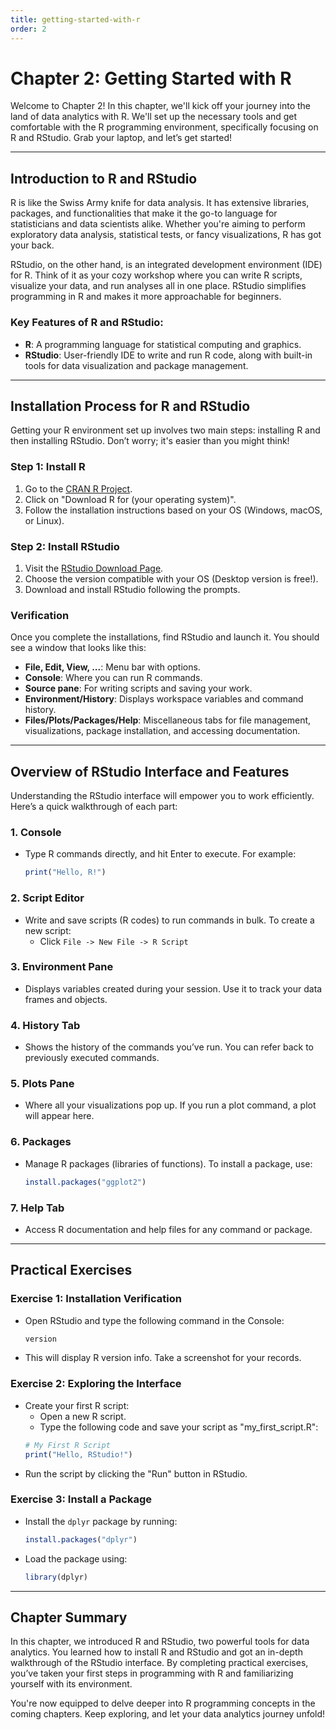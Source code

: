 ```yaml
---
title: getting-started-with-r
order: 2
---
```


# Chapter 2: Getting Started with R

Welcome to Chapter 2! In this chapter, we'll kick off your journey into the land of data analytics with R. We'll set up the necessary tools and get comfortable with the R programming environment, specifically focusing on R and RStudio. Grab your laptop, and let’s get started!

---

## Introduction to R and RStudio

R is like the Swiss Army knife for data analysis. It has extensive libraries, packages, and functionalities that make it the go-to language for statisticians and data scientists alike. Whether you're aiming to perform exploratory data analysis, statistical tests, or fancy visualizations, R has got your back.

RStudio, on the other hand, is an integrated development environment (IDE) for R. Think of it as your cozy workshop where you can write R scripts, visualize your data, and run analyses all in one place. RStudio simplifies programming in R and makes it more approachable for beginners.

### Key Features of R and RStudio:
- **R**: A programming language for statistical computing and graphics.
- **RStudio**: User-friendly IDE to write and run R code, along with built-in tools for data visualization and package management.

---

## Installation Process for R and RStudio

Getting your R environment set up involves two main steps: installing R and then installing RStudio. Don’t worry; it's easier than you might think!

### Step 1: Install R
1. Go to the [CRAN R Project](https://cran.r-project.org/).
2. Click on "Download R for (your operating system)".
3. Follow the installation instructions based on your OS (Windows, macOS, or Linux).

### Step 2: Install RStudio
1. Visit the [RStudio Download Page](https://www.rstudio.com/products/rstudio/download/).
2. Choose the version compatible with your OS (Desktop version is free!).
3. Download and install RStudio following the prompts.

### Verification
Once you complete the installations, find RStudio and launch it. You should see a window that looks like this:

- **File, Edit, View, ...**: Menu bar with options.
- **Console**: Where you can run R commands.
- **Source pane**: For writing scripts and saving your work.
- **Environment/History**: Displays workspace variables and command history.
- **Files/Plots/Packages/Help**: Miscellaneous tabs for file management, visualizations, package installation, and accessing documentation.

---

## Overview of RStudio Interface and Features

Understanding the RStudio interface will empower you to work efficiently. Here’s a quick walkthrough of each part:

### 1. Console
- Type R commands directly, and hit Enter to execute. For example:
  ```R
  print("Hello, R!")
  ```
  
### 2. Script Editor
- Write and save scripts (R codes) to run commands in bulk. To create a new script:
  - Click `File -> New File -> R Script`
  
### 3. Environment Pane
- Displays variables created during your session. Use it to track your data frames and objects.

### 4. History Tab
- Shows the history of the commands you’ve run. You can refer back to previously executed commands.

### 5. Plots Pane
- Where all your visualizations pop up. If you run a plot command, a plot will appear here.

### 6. Packages
- Manage R packages (libraries of functions). To install a package, use:
  ```R
  install.packages("ggplot2")
  ```

### 7. Help Tab
- Access R documentation and help files for any command or package.

---

## Practical Exercises

### Exercise 1: Installation Verification
- Open RStudio and type the following command in the Console:
  ```R
  version
  ```
- This will display R version info. Take a screenshot for your records.

### Exercise 2: Exploring the Interface
- Create your first R script:
  - Open a new R script.
  - Type the following code and save your script as "my_first_script.R":
  ```R
  # My First R Script
  print("Hello, RStudio!")
  ```
- Run the script by clicking the "Run" button in RStudio.

### Exercise 3: Install a Package
- Install the `dplyr` package by running:
  ```R
  install.packages("dplyr")
  ```
- Load the package using:
  ```R
  library(dplyr)
  ```

---

## Chapter Summary

In this chapter, we introduced R and RStudio, two powerful tools for data analytics. You learned how to install R and RStudio and got an in-depth walkthrough of the RStudio interface. By completing practical exercises, you’ve taken your first steps in programming with R and familiarizing yourself with its environment.

You're now equipped to delve deeper into R programming concepts in the coming chapters. Keep exploring, and let your data analytics journey unfold!